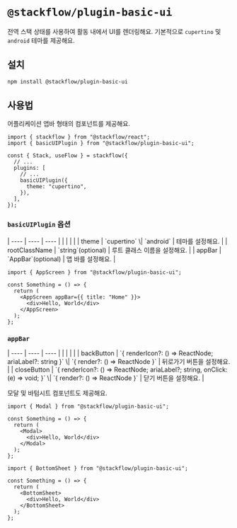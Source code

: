 
# `@stackflow/plugin-basic-ui`

전역 스택 상태를 사용하여 활동 내에서 UI를 렌더링해요. 기본적으로 `cupertino` 및 `android` 테마를 제공해요.

## 설치

```bash npm2yarn copy
npm install @stackflow/plugin-basic-ui
```

## 사용법

어플리케이션 앱바 형태의 컴포넌트를 제공해요.
```tsx showLineNumbers filename="stackflow.ts" copy
import { stackflow } from "@stackflow/react";
import { basicUIPlugin } from "@stackflow/plugin-basic-ui";

const { Stack, useFlow } = stackflow({
  // ...
  plugins: [
    // ...
    basicUIPlugin({
      theme: "cupertino",
    }),
  ],
});
```
### `basicUIPlugin` 옵션
<APITable>
| ---- | ---- | ---- |
|      |      |      | 
| theme | `cupertino` \| `android` | 테마를 설정해요. |
| rootClassName | `string`(optional) | 루트 클래스 이름을 설정해요. |
| appBar | `AppBar`(optional) | 앱 바를 설정해요. |
</APITable>

```tsx filename="AppScreen" copy
import { AppScreen } from "@stackflow/plugin-basic-ui";

const Something = () => {
  return (
    <AppScreen appBar={{ title: "Home" }}>
      <div>Hello, World</div>
    </AppScreen>
  );
};
```
### `appBar`
<APITable>
| ---- | ---- | ---- |
|      |      |      | 
| backButton | `{ renderIcon?: () => ReactNode; ariaLabel?: string }` \| `{ render?: () => ReactNode }` | 뒤로가기 버튼을 설정해요. |
| closeButton | `{ renderIcon?: () => ReactNode; ariaLabel?; string, onClick: (e) => void; }` \| `{ render?: () => ReactNode }` | 닫기 버튼을 설정해요. |
</APITable>

모달 및 바텀시트 컴포넌트도 제공해요.
```tsx filename="Modal" copy
import { Modal } from "@stackflow/plugin-basic-ui";

const Something = () => {
  return (
    <Modal>
      <div>Hello, World</div>
    </Modal>
  );
};
```

```tsx filename="BottomSheet" copy
import { BottomSheet } from "@stackflow/plugin-basic-ui";

const Something = () => {
  return (
    <BottomSheet>
      <div>Hello, World</div>
    </BottomSheet>
  );
};
```
